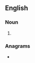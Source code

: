{{also|bruces}}
==English==

===Noun===
{{head|en|noun plural form}}

# {{plural of|Bruce|lang=en}}

===Anagrams===
* {{anagrams|en|a=bcersu|cubers}}